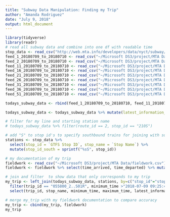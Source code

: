 ```yaml
---
title: "Subway Data Manipulation: Finding my Trip"
author: "Amanda Rodriguez"
date: "July 9, 2018"
output: html_document
---
```


```r
library(tidyverse)
library(readr)
# read all subway data and combine into one df with readable time
stop_data <- read_csv("http://web.mta.info/developers/data/nyct/subway/Stations.csv")
feed_1_20180709_to_20180710 <- read_csv("~/Microsoft DS3/project/MTA Data/feed_1_20180709_to_20180710.csv") 
feed_2_20180709_to_20180710 <- read_csv("~/Microsoft DS3/project/MTA Data/feed_2_20180709_to_20180710.csv")  
feed_11_20180709_to_20180710 <- read_csv("~/Microsoft DS3/project/MTA Data/feed_11_20180709_to_20180710.csv") 
feed_16_20180709_to_20180710 <- read_csv("~/Microsoft DS3/project/MTA Data/feed_16_20180709_to_20180710.csv") 
feed_21_20180709_to_20180710 <- read_csv("~/Microsoft DS3/project/MTA Data/feed_21_20180709_to_20180710.csv") 
feed_26_20180709_to_20180710 <- read_csv("~/Microsoft DS3/project/MTA Data/feed_26_20180709_to_20180710.csv") 
feed_31_20180709_to_20180710 <- read_csv("~/Microsoft DS3/project/MTA Data/feed_31_20180709_to_20180710.csv") 
feed_36_20180709_to_20180710 <- read_csv("~/Microsoft DS3/project/MTA Data/feed_36_20180709_to_20180710.csv") 
feed_51_20180709_to_20180710 <- read_csv("~/Microsoft DS3/project/MTA Data/feed_51_20180709_to_20180710.csv") 

todays_subway_data <- rbind(feed_1_20180709_to_20180710, feed_11_20180709_to_20180710, feed_16_20180709_to_20180710, feed_2_20180709_to_20180710, feed_21_20180709_to_20180710, feed_26_20180709_to_20180710, feed_31_20180709_to_20180710, feed_36_20180709_to_20180710, feed_51_20180709_to_20180710)

todays_subway_data <- todays_subway_data %>% mutate(latest_information_time = as.POSIXct(latest_information_time, origin="1970-01-01", tz="America/New_York"), minimum_time = as.POSIXct(minimum_time, origin="1970-01-01", tz="America/New_York"), maximum_time = as.POSIXct(maximum_time, origin="1970-01-01", tz="America/New_York"))

```

```r
# filter for my line and starting station name
# todays_subway_data %>% filter(route_id == 2, stop_id == "210S") 

# add "S" to stop id's to specify southbound trains for joining with subway data
stations <- stop_data %>%
  select(stop_id = `GTFS Stop ID`, stop_name = `Stop Name`) %>%
  mutate(stop_id_south = sprintf("%sS", stop_id)) 

# my documentation of my trip
fieldwork <- read_csv("~/Microsoft DS3/project/MTA Data/fieldwork.csv") 
fieldwork <- fieldwork %>% select(time_arrived, time_departed) %>% mutate(time_arrived = as.POSIXct(sprintf("2018-07-09 %s", time_arrived), tz = "America/New_York"), time_departed = as.POSIXct(sprintf("2018-07-09 %s", time_departed), tz = "America/New_York"))

# join and filter  to show data that only corresponds to my trip
my_trip <- left_join(todays_subway_data, stations, by=c("stop_id"="stop_id_south")) %>%
  filter(trip_id == "055800_2..S01R", minimum_time >"2018-07-09 09:25:43" & minimum_time < "2018-07-09 10:20:43") %>%
  select(trip_id, stop_name, minimum_time, maximum_time, latest_information_time)

# merge my_trip with my fieldwork documentation to compare accuracy
my_trip <- cbind(my_trip, fieldwork)
my_trip
```


